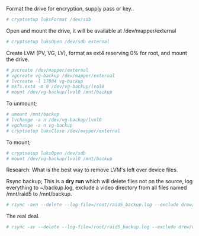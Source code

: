 Format the drive for encryption, supply pass or key..
<syntaxhighlight lang=bash>
# cryptsetup luksFormat /dev/sdb
</syntaxhighlight>

Open and mount the drive, it will be available at /dev/mapper/external
<syntaxhighlight lang=bash>
# cryptsetup luksOpen /dev/sdb external
</syntaxhighlight>

Create LVM (PV, VG, LV), format as ext4 reserving 0% for root, and mount the drive.
<syntaxhighlight lang=bash>
# pvcreate /dev/mapper/external
# vgcreate vg-backup /dev/mapper/external
# lvcreate -l 17884 vg-backup
# mkfs.ext4 -m 0 /dev/vg-backup/lvol0
# mount /dev/vg-backup/lvol0 /mnt/backup
</syntaxhighlight>

To unmount;
<syntaxhighlight lang=bash>
# umount /mnt/backup
# lvchange -a n /dev/vg-backup/lvol0
# vgchange -a n vg-backup
# cryptsetup luksClose /dev/mapper/external
</syntaxhighlight>

To mount;
<syntaxhighlight lang=bash>
# cryptsetup luksOpen /dev/sdb
# mount /dev/vg-backup/lvol0 /mnt/backup
</syntaxhighlight>

Research: What is the best way to remove LVM's left over device files.

Rsync backup;
This is a '''dry run''' which will delete files not on the source, log everything to ~/backup.log, exclude a video directory from all files named /mnt/raid5 to /mnt/backup.

<syntaxhighlight lang=bash>
# rsync -avn --delete --log-file=/root/raid5_backup.log --exclude drew/video /mnt/raid5/ /mnt/backup
</syntaxhighlight>

The real deal.
<syntaxhighlight lang=bash>
# rsync -av --delete --log-file=/root/raid5_backup.log --exclude drew/video /mnt/raid5/ /mnt/backup
</syntaxhighlight>